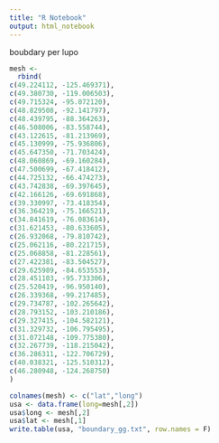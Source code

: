```yaml
---
title: "R Notebook"
output: html_notebook
---
```


boubdary per lupo

```r
mesh <-
  rbind(
c(49.224112, -125.469371),
c(49.380730, -119.006503),
c(49.715324, -95.072120),
c(48.829508, -92.141797),
c(48.439795, -88.364263),
c(46.508006, -83.558744),
c(43.122615, -81.213969),
c(45.130999, -75.936806),
c(45.647350, -71.703424),
c(48.060869, -69.160284),
c(47.500699, -67.418412),
c(44.725132, -66.474273),
c(43.742838, -69.397645),
c(42.166126, -69.691868),
c(39.330997, -73.418354),
c(36.364219, -75.166521),
c(34.841619, -76.083614),
c(31.621453, -80.633605),    
c(26.932068, -79.810742),    
c(25.062116, -80.221715),  
c(25.068858, -81.228561),
c(27.422381, -83.504527),    
c(29.625989, -84.653553),    
c(28.451103, -95.733306),    
c(25.520419, -96.950140),
c(26.339368, -99.217485),
c(29.734787, -102.265642),
c(28.793152, -103.210186),
c(29.327415, -104.582121),
c(31.329732, -106.795495),
c(31.072148, -109.775380),    
c(32.267739, -118.215042),    
c(36.286311, -122.706729),    
c(40.038321, -125.510312),
c(46.280948, -124.268750)
)

colnames(mesh) <- c("lat","long")
usa <- data.frame(long=mesh[,2])
usa$long <- mesh[,2]
usa$lat <- mesh[,1]  
write.table(usa, "boundary_gg.txt", row.names = F) 
```

